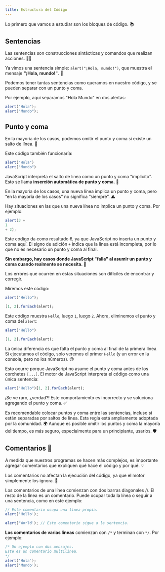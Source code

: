 ```yaml
---
title: Estructura del Código
---
```


Lo primero que vamos a estudiar son los bloques de código. 📚

## Sentencias

Las sentencias son construcciones sintácticas y comandos que realizan acciones. 🏃‍♂️

Ya vimos una sentencia simple: `alert("¡Hola, mundo!")`, que muestra el mensaje **"¡Hola, mundo!"**. 🎉

Podemos tener tantas sentencias como queramos en nuestro código, y se pueden separar con un punto y coma.

Por ejemplo, aquí separamos "Hola Mundo" en dos alertas:

```js
alert("Hola");
alert("Mundo");
```

## Punto y coma

En la mayoría de los casos, podemos omitir el punto y coma si existe un salto de línea. 🛑

Este código también funcionaría:

```js
alert("Hola")
alert("Mundo")
```

JavaScript interpreta el salto de línea como un punto y coma "implícito". Esto se llama **inserción automática de punto y coma**. 🔄

En la mayoría de los casos, una nueva línea implica un punto y coma, pero “en la mayoría de los casos” no significa “siempre”. ⚠️

Hay situaciones en las que una nueva línea no implica un punto y coma. Por ejemplo:

```js
alert(3 +
1
+ 2);
```

Este código da como resultado 6, ya que JavaScript no inserta un punto y coma aquí. El signo de adición `+` indica que la línea está incompleta, por lo que no es necesario un punto y coma al final.

**Sin embargo, hay casos donde JavaScript "falla" al asumir un punto y coma cuando realmente se necesita. 🚨**

Los errores que ocurren en estas situaciones son difíciles de encontrar y corregir.

<Aside type="caution" title="Ejemplo de error">
Miremos este código:

```js
alert("Hello");

[1, 2].forEach(alert);
```

Este código muestra `Hello`, luego `1`, luego `2`. Ahora, eliminemos el punto y coma del `alert`:

```js
alert("Hello")

[1, 2].forEach(alert);
```

La única diferencia es que falta el punto y coma al final de la primera línea. Si ejecutamos el código, solo veremos el primer `Hello` (y un error en la consola, pero no los números). 😕

Esto ocurre porque JavaScript no asume el punto y coma antes de los corchetes `[...]`. El motor de JavaScript interpreta el código como una única sentencia:

```js
alert("Hello")[1, 2].forEach(alert);
```

¡Se ve raro, ¿verdad?! Este comportamiento es incorrecto y se soluciona agregando el punto y coma. ✅

Es recomendable colocar puntos y coma entre las sentencias, incluso si están separadas por saltos de línea. Esta regla está ampliamente adoptada por la comunidad. 🌍 Aunque es posible omitir los puntos y coma la mayoría del tiempo, es más seguro, especialmente para un principiante, usarlos. 🛡️
</Aside>

## Comentarios 📝

A medida que nuestros programas se hacen más complejos, es importante agregar comentarios que expliquen qué hace el código y por qué. 💡

Los comentarios no afectan la ejecución del código, ya que el motor simplemente los ignora. 🙈

Los comentarios de una línea comienzan con dos barras diagonales //. El resto de la línea es un comentario. Puede ocupar toda la línea o seguir a una sentencia, como en este ejemplo:

```js
// Este comentario ocupa una línea propia.
alert('Hello');

alert('World'); // Este comentario sigue a la sentencia.
```

**Los comentarios de varias líneas** comienzan con `/*` y terminan con `*/`. Por ejemplo:

```js
/* Un ejemplo con dos mensajes.
Este es un comentario multilínea.
*/
alert('Hola');
alert('Mundo');
```
